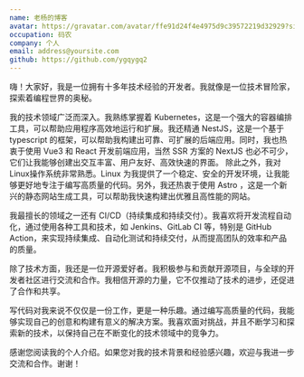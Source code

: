 ```yaml
---
name: 老杨的博客
avatar: https://gravatar.com/avatar/ffe91d24f4e4975d9c39572219d32929?size=256
occupation: 码农
company: 个人
email: address@yoursite.com
github: https://github.com/ygqygq2
---
```


嗨！大家好，我是一位拥有十多年技术经验的开发者。我就像是一位技术冒险家，探索着编程世界的奥秘。

我的技术领域广泛而深入。我熟练掌握着 Kubernetes，这是一个强大的容器编排工具，可以帮助应用程序高效地运行和扩展。我还精通 NestJS，这是一个基于 typescript 的框架，可以帮助我构建出可靠、可扩展的后端应用。同时，我也热衷于使用 Vue3 和 React 开发前端应用，当然 SSR 方案的 NextJS 也必不可少，它们让我能够创建出交互丰富、用户友好、高效快速的界面。
除此之外，我对 Linux操作系统非常熟悉。Linux 为我提供了一个稳定、安全的开发环境，让我能够更好地专注于编写高质量的代码。另外，我还热衷于使用 Astro ，这是一个新兴的静态网站生成工具，可以帮助我快速构建出优雅且高性能的网站。

我最擅长的领域之一还有 CI/CD（持续集成和持续交付）。我喜欢将开发流程自动化，通过使用各种工具和技术，如 Jenkins、GitLab CI 等，特别是 GitHub Action，来实现持续集成、自动化测试和持续交付，从而提高团队的效率和产品的质量。

除了技术方面，我还是一位开源爱好者。我积极参与和贡献开源项目，与全球的开发者社区进行交流和合作。我相信开源的力量，它不仅推动了技术的进步，还促进了合作和共享。

写代码对我来说不仅仅是一份工作，更是一种乐趣。通过编写高质量的代码，我能够实现自己的创意和构建有意义的解决方案。我喜欢面对挑战，并且不断学习和探索新的技术，以保持自己在不断变化的技术领域中的竞争力。

感谢您阅读我的个人介绍。如果您对我的技术背景和经验感兴趣，欢迎与我进一步交流和合作。谢谢！
